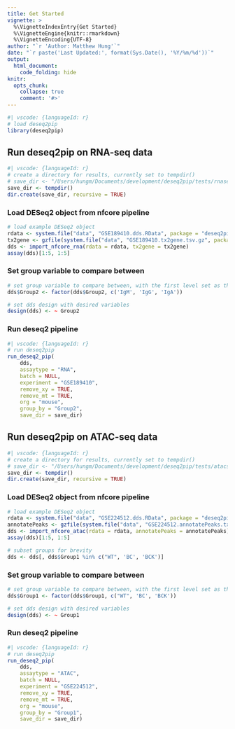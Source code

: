 ```yaml
---
title: Get Started
vignette: >
  %\VignetteIndexEntry{Get Started}
  %\VignetteEngine{knitr::rmarkdown}
  %\VignetteEncoding{UTF-8}
author: "`r 'Author: Matthew Hung'`"
date: "`r paste('Last Updated:', format(Sys.Date(), '%Y/%m/%d'))`"
output:
  html_document:
    code_folding: hide
knitr:
  opts_chunk:
    collapse: true
    comment: '#>'
---
```


```r
#| vscode: {languageId: r}
# load deseq2pip  
library(deseq2pip)
```

## Run deseq2pip on RNA-seq data
```r
#| vscode: {languageId: r}
# create a directory for results, currently set to tempdir()
# save_dir <- "/Users/hungm/Documents/development/deseq2pip/tests/rnaseq/pipeline/"
save_dir <- tempdir()
dir.create(save_dir, recursive = TRUE)
```

### Load DESeq2 object from nfcore pipeline
```r
# load example DESeq2 object
rdata <- system.file("data", "GSE189410.dds.RData", package = "deseq2pip")
tx2gene <- gzfile(system.file("data", "GSE189410.tx2gene.tsv.gz", package = "deseq2pip"))
dds <- import_nfcore_rna(rdata = rdata, tx2gene = tx2gene)
assay(dds)[1:5, 1:5]
```

### Set group variable to compare between
```r
# set group variable to compare between, with the first level set as the reference
dds$Group2 <- factor(dds$Group2, c('IgM', 'IgG', 'IgA'))

# set dds design with desired variables
design(dds) <- ~ Group2
```

### Run deseq2 pipeline
```r
#| vscode: {languageId: r}
# run deseq2pip
run_deseq2_pip(
    dds,
    assaytype = "RNA",
    batch = NULL,
    experiment = "GSE189410",
    remove_xy = TRUE,
    remove_mt = TRUE,
    org = "mouse",
    group_by = "Group2",
    save_dir = save_dir)
```

## Run deseq2pip on ATAC-seq data

```r
#| vscode: {languageId: r}
# create a directory for results, currently set to tempdir()
# save_dir <- "/Users/hungm/Documents/development/deseq2pip/tests/atacseq/pipeline/"
save_dir <- tempdir()
dir.create(save_dir, recursive = TRUE)
```

### Load DESeq2 object from nfcore pipeline
```r
# load example DESeq2 object
rdata <- system.file("data", "GSE224512.dds.RData", package = "deseq2pip")
annotatePeaks <- gzfile(system.file("data", "GSE224512.annotatePeaks.txt.gz", package = "deseq2pip"))
dds <- import_nfcore_atac(rdata = rdata, annotatePeaks = annotatePeaks)
assay(dds)[1:5, 1:5]

# subset groups for brevity
dds <- dds[, dds$Group1 %in% c("WT", 'BC', 'BCK')]
```

### Set group variable to compare between
```r
# set group variable to compare between, with the first level set as the reference
dds$Group1 <- factor(dds$Group1, c("WT", 'BC', 'BCK'))

# set dds design with desired variables
design(dds) <- ~ Group1
```

### Run deseq2 pipeline
```r
#| vscode: {languageId: r}
# run deseq2pip
run_deseq2_pip(
    dds,
    assaytype = "ATAC",
    batch = NULL,
    experiment = "GSE224512",
    remove_xy = TRUE,
    remove_mt = TRUE,
    org = "mouse",
    group_by = "Group1",
    save_dir = save_dir)
```
